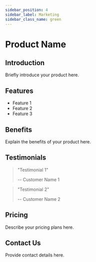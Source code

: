 ```yaml
---
sidebar_position: 4
sidebar_label: Marketing
sidebar_class_name: green
---
```




# Product Name

## Introduction

Briefly introduce your product here.

## Features

- Feature 1
- Feature 2
- Feature 3

## Benefits

Explain the benefits of your product here.

## Testimonials

> "Testimonial 1"
> 
> -- Customer Name 1

> "Testimonial 2"
> 
> -- Customer Name 2

## Pricing

Describe your pricing plans here.

## Contact Us

Provide contact details here.

<DocCardList />